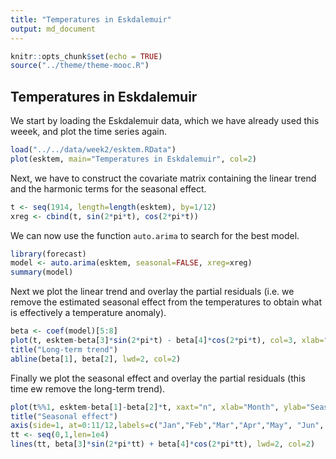 ```yaml
---
title: "Temperatures in Eskdalemuir"
output: md_document
---
```


```r
knitr::opts_chunk$set(echo = TRUE)
source("../theme/theme-mooc.R")
```

## Temperatures in Eskdalemuir

We start by loading the Eskdalemuir data, which we have already used this weeek, and plot the time series again.
```r
load("../../data/week2/esktem.RData")
plot(esktem, main="Temperatures in Eskdalemuir", col=2)
```

Next, we have to construct the covariate matrix containing the linear trend and the harmonic terms for the seasonal effect.
```r
t <- seq(1914, length=length(esktem), by=1/12)
xreg <- cbind(t, sin(2*pi*t), cos(2*pi*t))
```

We can now use the function `auto.arima` to search for the best model.
```r
library(forecast)
model <- auto.arima(esktem, seasonal=FALSE, xreg=xreg)
summary(model)
```
Next we plot the linear trend and overlay the partial residuals (i.e. we remove the estimated seasonal effect from the temperatures to obtain what is effectively a temperature anomaly).

```r
beta <- coef(model)[5:8]
plot(t, esktem-beta[3]*sin(2*pi*t) - beta[4]*cos(2*pi*t), col=3, xlab="Year", ylab="Long-term trend")
title("Long-term trend")
abline(beta[1], beta[2], lwd=2, col=2)
```

Finally we plot the seasonal effect and overlay the partial residuals (this time ew remove the long-term trend).

```r
plot(t%%1, esktem-beta[1]-beta[2]*t, xaxt="n", xlab="Month", ylab="Seasonal effect", col=3)
title("Seasonal effect")
axis(side=1, at=0:11/12,labels=c("Jan","Feb","Mar","Apr","May", "Jun", "Jul", "Aug","Sep","Oct", "Nov","Dec"))
tt <- seq(0,1,len=1e4)
lines(tt, beta[3]*sin(2*pi*tt) + beta[4]*cos(2*pi*tt), lwd=2, col=2)
```